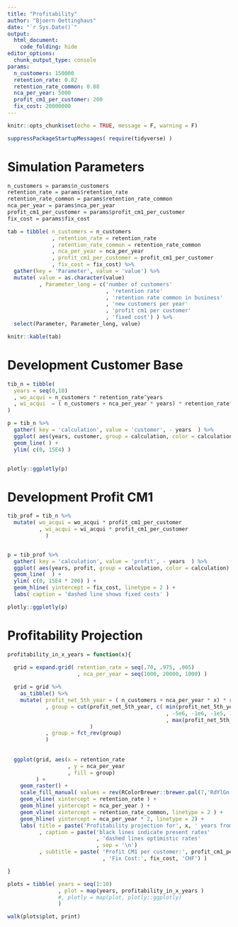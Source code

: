 ```yaml
---
title: "Profitability"
author: "Bjoern Oettinghaus"
date: "`r Sys.Date()`"
output: 
  html_document:
    code_folding: hide
editor_options: 
  chunk_output_type: console
params:
  n_customers: 150000
  retention_rate: 0.82
  retention_rate_common: 0.88
  nca_per_year: 5000
  profit_cm1_per_customer: 200
  fix_cost: 20000000
---
```


```r
knitr::opts_chunk$set(echo = TRUE, message = F, warning = F)
```


```r
suppressPackageStartupMessages( require(tidyverse) )
```

# Simulation Parameters

```r

n_customers = params$n_customers
retention_rate = params$retention_rate
retention_rate_common = params$retention_rate_common
nca_per_year = params$nca_per_year
profit_cm1_per_customer = params$profit_cm1_per_customer
fix_cost = params$fix_cost

tab = tibble( n_customers = n_customers
              , retention_rate = retention_rate
              , retention_rate_common = retention_rate_common
              , nca_per_year = nca_per_year
              , profit_cm1_per_customer = profit_cm1_per_customer
              , fix_cost = fix_cost) %>%
  gather(key = 'Parameter', value = 'value') %>%
  mutate( value = as.character(value)
          , Parameter_long = c('number of customers'
                               , 'retention rate'
                               , 'retention rate common in business'
                               , 'new customers per year'
                               , 'profit cm1 per customer'
                               , 'fixed cost') ) %>%
  select(Parameter, Parameter_long, value)

knitr::kable(tab)
```


# Development Customer Base

```r


tib_n = tibble(
  years = seq(0,10)
  , wo_acqui = n_customers * retention_rate^years
  , wi_acqui  = ( n_customers + nca_per_year * years) * retention_rate^years 
)

p = tib_n %>%
  gather( key = 'calculation', value = 'customer', - years  ) %>%
  ggplot( aes(years, customer, group = calculation, color = calculation) ) +
  geom_line( ) +
  ylim( c(0, 15E4) )


plotly::ggplotly(p)


```


# Development Profit CM1

```r

tib_prof = tib_n %>%
  mutate( wo_acqui = wo_acqui * profit_cm1_per_customer
          , wi_acqui = wi_acqui * profit_cm1_per_customer
            )


p = tib_prof %>%
  gather( key = 'calculation', value = 'profit', - years  ) %>%
  ggplot( aes(years, profit, group = calculation, color = calculation) ) +
  geom_line(  ) +
  ylim( c(0, 15E4 * 200) ) +
  geom_hline( yintercept = fix_cost, linetype = 2 ) +
  labs( caption = 'dashed line shows fixed costs' )

plotly::ggplotly(p)

```


# Profitability Projection

```r

profitability_in_x_years = function(x){

  grid = expand.grid( retention_rate = seq(.70, .975, .005)
                      , nca_per_year = seq(1000, 20000, 1000) )
  
  grid = grid %>%
    as_tibble() %>%
    mutate( profit_net_5th_year = ( n_customers + nca_per_year * x) * retention_rate^x * profit_cm1_per_customer - fix_cost
            , group = cut(profit_net_5th_year, c( min(profit_net_5th_year) - 1 
                                                  , -5e6, -1e6, -1e5, 1e5, 1e6, 5e6
                                                  , max(profit_net_5th_year) + 1 ) 
                          )
            , group = fct_rev(group)
            )
  
  
  ggplot(grid, aes(x = retention_rate
                   , y = nca_per_year
                   , fill = group) 
         ) +
    geom_raster() +
    scale_fill_manual( values = rev(RColorBrewer::brewer.pal(7,'RdYlGn') ) ) +
    geom_vline( xintercept = retention_rate ) +
    geom_hline( yintercept = nca_per_year ) + 
    geom_vline( xintercept = retention_rate_common, linetype = 2 ) +
    geom_hline( yintercept = nca_per_year * 2, linetype = 2) + 
    labs( title = paste('Profitability projection for', x, ' years from today' )
          , caption = paste('black lines indicate present rates'
                            , 'dashed lines optimistic rates'
                            , sep = '\n')
          , subtitle = paste( 'Profit CM1 per customer:', profit_cm1_per_customer, 'CHF \n'
                              , 'Fix Cost:', fix_cost, 'CHF') )

}

plots = tibble( years = seq(1:10)
                , plot = map(years, profitability_in_x_years )
                #, plotly = map(plot, plotly::ggplotly) 
                )

walk(plots$plot, print)

```

